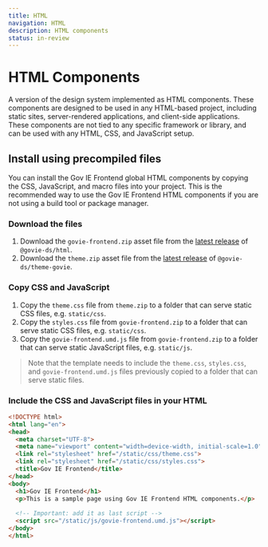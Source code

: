 ```yaml
---
title: HTML
navigation: HTML
description: HTML components
status: in-review
---
```


# HTML Components

A version of the design system implemented as HTML components.
These components are designed to be used in any HTML-based project, including static sites, server-rendered applications, and client-side applications.
These components are not tied to any specific framework or library, and can be used with any HTML, CSS, and JavaScript setup.

## Install using precompiled files

You can install the Gov IE Frontend global HTML components by copying the CSS, JavaScript, and macro files into your project.
This is the recommended way to use the Gov IE Frontend HTML components if you are not using a build tool or package manager.

### Download the files

1. Download the `govie-frontend.zip` asset file from the [latest release](https://github.com/ogcio/govie-ds/releases) of `@govie-ds/html`.
2. Download the `theme.zip` asset file from the [latest release](https://github.com/ogcio/govie-ds/releases) of `@govie-ds/theme-govie`.

### Copy CSS and JavaScript

1. Copy the `theme.css` file from `theme.zip` to a folder that can serve static CSS files, e.g. `static/css`.
2. Copy the `styles.css` file from `govie-frontend.zip` to a folder that can serve static CSS files, e.g. `static/css`.
3. Copy the `govie-frontend.umd.js` file from `govie-frontend.zip` to a folder that can serve static JavaScript files, e.g. `static/js`.

> Note that the template needs to include the `theme.css`, `styles.css`, and `govie-frontend.umd.js` files previously copied to a folder that can serve static files.

### Include the CSS and JavaScript files in your HTML

```html
<!DOCTYPE html>
<html lang="en">
<head>
  <meta charset="UTF-8">
  <meta name="viewport" content="width=device-width, initial-scale=1.0">
  <link rel="stylesheet" href="/static/css/theme.css">
  <link rel="stylesheet" href="/static/css/styles.css">
  <title>Gov IE Frontend</title>
</head>
<body>
  <h1>Gov IE Frontend</h1>
  <p>This is a sample page using Gov IE Frontend HTML components.</p>
  
  <!-- Important: add it as last script -->
  <script src="/static/js/govie-frontend.umd.js"></script>
</body>
</html>
```

